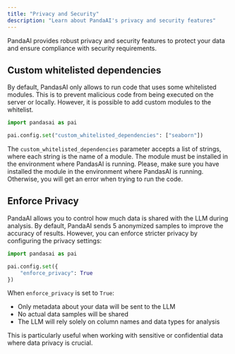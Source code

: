 ```yaml
---
title: "Privacy and Security"
description: "Learn about PandaAI's privacy and security features"
---
```


PandaAI provides robust privacy and security features to protect your data and ensure compliance with security requirements.

## Custom whitelisted dependencies
By default, PandasAI only allows to run code that uses some whitelisted modules. 
This is to prevent malicious code from being executed on the server or locally. 
However, it is possible to add custom modules to the whitelist. 

```python
import pandasai as pai

pai.config.set("custom_whitelisted_dependencies": ["seaborn"])
```

The `custom_whitelisted_dependencies` parameter accepts a list of strings, where each string is the name of a module. The module must be installed in the environment where PandasAI is running.
Please, make sure you have installed the module in the environment where PandasAI is running. Otherwise, you will get an error when trying to run the code.

## Enforce Privacy

PandaAI allows you to control how much data is shared with the LLM during analysis. By default, PandaAI sends 5 anonymized samples to improve the accuracy of results. However, you can enforce stricter privacy by configuring the privacy settings:

```python
import pandasai as pai

pai.config.set({
    "enforce_privacy": True
})
```

When `enforce_privacy` is set to `True`:
- Only metadata about your data will be sent to the LLM
- No actual data samples will be shared
- The LLM will rely solely on column names and data types for analysis

This is particularly useful when working with sensitive or confidential data where data privacy is crucial.
